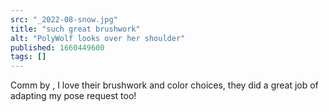 ```yaml
---
src: "_2022-08-snow.jpg"
title: "such great brushwork"
alt: "PolyWolf looks over her shoulder"
published: 1660449600
tags: []
---
```


Comm by <TwitterLink username="RamenNamenn" />, I love their brushwork and color choices, they did a great job of adapting my pose request too!
